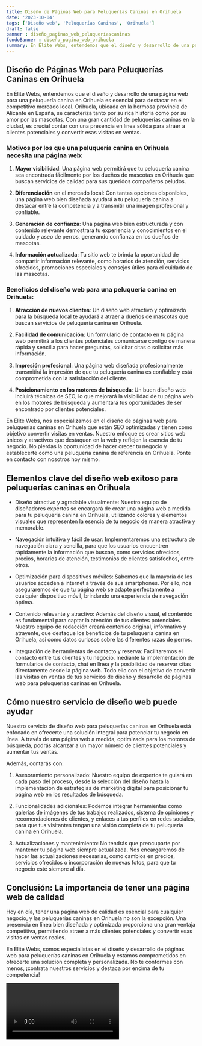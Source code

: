 ```yaml
---
title: Diseño de Páginas Web para Peluquerías Caninas en Orihuela
date: '2023-10-04'
tags: ['Diseño web', 'Peluquerías Caninas', 'Orihuela']
draft: false
banner : diseño_paginas_web_peluqueríascaninas
fondoBanner : diseño_pagina_web_orihuela
summary: En Élite Webs, entendemos que el diseño y desarrollo de una página web para una peluquería canina en Orihuela es esencial para destacar en el competitivo mercado local. Orihuela, ubicada en la hermosa provincia de Alicante en España, se caracteriza tanto por su rica historia como por su amor por las mascotas. Con una gran cantidad de peluquerías caninas en la ciudad, es crucial contar con una presencia en línea sólida para atraer a clientes potenciales y convertir esas visitas en ventas.
---
```


## Diseño de Páginas Web para Peluquerías Caninas en Orihuela

En Élite Webs, entendemos que el diseño y desarrollo de una página web para una peluquería canina en Orihuela es esencial para destacar en el competitivo mercado local. Orihuela, ubicada en la hermosa provincia de Alicante en España, se caracteriza tanto por su rica historia como por su amor por las mascotas. Con una gran cantidad de peluquerías caninas en la ciudad, es crucial contar con una presencia en línea sólida para atraer a clientes potenciales y convertir esas visitas en ventas.

### Motivos por los que una peluquería canina en Orihuela necesita una página web:

1. **Mayor visibilidad**: Una página web permitirá que tu peluquería canina sea encontrada fácilmente por los dueños de mascotas en Orihuela que buscan servicios de calidad para sus queridos compañeros peludos.

2. **Diferenciación** en el mercado local: Con tantas opciones disponibles, una página web bien diseñada ayudará a tu peluquería canina a destacar entre la competencia y a transmitir una imagen profesional y confiable.

3. **Generación de confianza**: Una página web bien estructurada y con contenido relevante demostrará tu experiencia y conocimientos en el cuidado y aseo de perros, generando confianza en los dueños de mascotas.

4. **Información actualizada**: Tu sitio web te brinda la oportunidad de compartir información relevante, como horarios de atención, servicios ofrecidos, promociones especiales y consejos útiles para el cuidado de las mascotas.

### Beneficios del diseño web para una peluquería canina en Orihuela:

1. **Atracción de nuevos clientes**: Un diseño web atractivo y optimizado para la búsqueda local te ayudará a atraer a dueños de mascotas que buscan servicios de peluquería canina en Orihuela.

2. **Facilidad de comunicación**: Un formulario de contacto en tu página web permitirá a los clientes potenciales comunicarse contigo de manera rápida y sencilla para hacer preguntas, solicitar citas o solicitar más información.

3. **Impresión profesional**: Una página web diseñada profesionalmente transmitirá la impresión de que tu peluquería canina es confiable y está comprometida con la satisfacción del cliente.

4. **Posicionamiento en los motores de búsqueda**: Un buen diseño web incluirá técnicas de SEO, lo que mejorará la visibilidad de tu página web en los motores de búsqueda y aumentará tus oportunidades de ser encontrado por clientes potenciales.

En Élite Webs, nos especializamos en el diseño de páginas web para peluquerías caninas en Orihuela que están SEO optimizadas y tienen como objetivo convertir visitas en ventas. Nuestro enfoque es crear sitios web únicos y atractivos que destaquen en la web y reflejen la esencia de tu negocio. No pierdas la oportunidad de hacer crecer tu negocio y establecerte como una peluquería canina de referencia en Orihuela. Ponte en contacto con nosotros hoy mismo.

<GifSeo />

<Cta />

## Elementos clave del diseño web exitoso para peluquerías caninas en Orihuela

- Diseño atractivo y agradable visualmente: Nuestro equipo de diseñadores expertos se encargará de crear una página web a medida para tu peluquería canina en Orihuela, utilizando colores y elementos visuales que representen la esencia de tu negocio de manera atractiva y memorable.

- Navegación intuitiva y fácil de usar: Implementaremos una estructura de navegación clara y sencilla, para que los usuarios encuentren rápidamente la información que buscan, como servicios ofrecidos, precios, horarios de atención, testimonios de clientes satisfechos, entre otros.

- Optimización para dispositivos móviles: Sabemos que la mayoría de los usuarios acceden a internet a través de sus smartphones. Por ello, nos aseguraremos de que tu página web se adapte perfectamente a cualquier dispositivo móvil, brindando una experiencia de navegación óptima.

- Contenido relevante y atractivo: Además del diseño visual, el contenido es fundamental para captar la atención de tus clientes potenciales. Nuestro equipo de redacción creará contenido original, informativo y atrayente, que destaque los beneficios de tu peluquería canina en Orihuela, así como datos curiosos sobre las diferentes razas de perros.

- Integración de herramientas de contacto y reserva: Facilitaremos el contacto entre tus clientes y tu negocio, mediante la implementación de formularios de contacto, chat en línea y la posibilidad de reservar citas directamente desde la página web. Todo ello con el objetivo de convertir las visitas en ventas de tus servicios de diseño y desarrollo de páginas web para peluquerías caninas en Orihuela.

## Cómo nuestro servicio de diseño web puede ayudar

Nuestro servicio de diseño web para peluquerías caninas en Orihuela está enfocado en ofrecerte una solución integral para potenciar tu negocio en línea. A través de una página web a medida, optimizada para los motores de búsqueda, podrás alcanzar a un mayor número de clientes potenciales y aumentar tus ventas.

Además, contarás con:

1. Asesoramiento personalizado: Nuestro equipo de expertos te guiará en cada paso del proceso, desde la selección del diseño hasta la implementación de estrategias de marketing digital para posicionar tu página web en los resultados de búsqueda.

2. Funcionalidades adicionales: Podemos integrar herramientas como galerías de imágenes de tus trabajos realizados, sistema de opiniones y recomendaciones de clientes, y enlaces a tus perfiles en redes sociales, para que tus visitantes tengan una visión completa de tu peluquería canina en Orihuela.

3. Actualizaciones y mantenimiento: No tendrás que preocuparte por mantener tu página web siempre actualizada. Nos encargaremos de hacer las actualizaciones necesarias, como cambios en precios, servicios ofrecidos o incorporación de nuevas fotos, para que tu negocio esté siempre al día.

## Conclusión: La importancia de tener una página web de calidad

Hoy en día, tener una página web de calidad es esencial para cualquier negocio, y las peluquerías caninas en Orihuela no son la excepción. Una presencia en línea bien diseñada y optimizada proporciona una gran ventaja competitiva, permitiendo atraer a más clientes potenciales y convertir esas visitas en ventas reales.

En Élite Webs, somos especialistas en el diseño y desarrollo de páginas web para peluquerías caninas en Orihuela y estamos comprometidos en ofrecerte una solución completa y personalizada. No te conformes con menos, ¡contrata nuestros servicios y destaca por encima de tu competencia!

<Video />

<CtaBot job='Peluquerías Caninas' city='Orihuela'/>

<Gmaps query='Orihuela+españa+maps' />